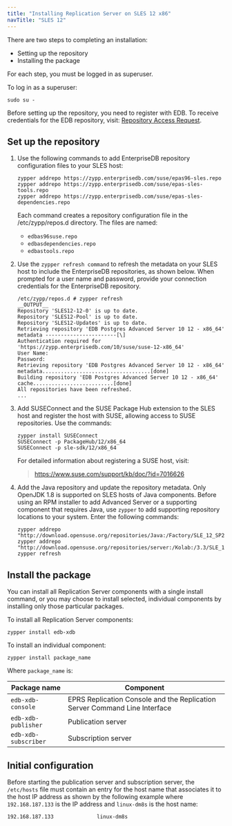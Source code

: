 ```yaml
---
title: "Installing Replication Server on SLES 12 x86"
navTitle: "SLES 12"
---
```


There are two steps to completing an installation:

- Setting up the repository
- Installing the package

For each step, you must be logged in as superuser.

To log in as a superuser:

```shell
sudo su -
```

Before setting up the repository, you need to register with EDB. To receive credentials for the EDB repository, visit: [Repository Access Request](https://www.enterprisedb.com/repository-access-request).


## Set up the repository

1. Use the following commands to add EnterpriseDB repository configuration files to your SLES host:

    ```shell
    zypper addrepo https://zypp.enterprisedb.com/suse/epas96-sles.repo
    zypper addrepo https://zypp.enterprisedb.com/suse/epas-sles-tools.repo
    zypper addrepo https://zypp.enterprisedb.com/suse/epas-sles-dependencies.repo
    ```

    Each command creates a repository configuration file in the /etc/zypp/repos.d directory. The files are named:

    - `edbas96suse.repo`
    - `edbasdependencies.repo`
    - `edbastools.repo`


2. Use the `zypper refresh command` to refresh the metadata on your SLES host to include the EnterpriseDB repositories, as shown below. When prompted for a user name and password, provide your connection credentials for the EnterpriseDB repository.

    ```shell
    /etc/zypp/repos.d # zypper refresh
    __OUTPUT__
    Repository 'SLES12-12-0' is up to date.
    Repository 'SLES12-Pool' is up to date.
    Repository 'SLES12-Updates' is up to date.
    Retrieving repository 'EDB Postgres Advanced Server 10 12 - x86_64' metadata -----------------------[\]
    Authentication required for 'https://zypp.enterprisedb.com/10/suse/suse-12-x86_64'
    User Name:
    Password:
    Retrieving repository 'EDB Postgres Advanced Server 10 12 - x86_64' metadata...................................[done]
    Building repository 'EDB Postgres Advanced Server 10 12 - x86_64' cache..........................[done]
    All repositories have been refreshed.
    ...
    ```

1. Add SUSEConnect and the SUSE Package Hub extension to the SLES host and register the host with SUSE, allowing access to SUSE repositories. Use the commands:

    ```shell
    zypper install SUSEConnect
    SUSEConnect -p PackageHub/12/x86_64
    SUSEConnect -p sle-sdk/12/x86_64
    ```

    For detailed information about registering a SUSE host, visit:

    > <https://www.suse.com/support/kb/doc/?id=7016626>

1. Add the Java repository and update the repository metadata. Only OpenJDK 1.8 is supported on SLES hosts of Java components. Before using an RPM installer to add Advanced Server or a supporting component that requires Java, use `zypper` to add supporting repository locations to your system. Enter the following commands:

    ```shell
    zypper addrepo "http://download.opensuse.org/repositories/Java:/Factory/SLE_12_SP2/Java:Factory.repo"
    zypper addrepo "http://download.opensuse.org/repositories/server:/Kolab:/3.3/SLE_12/server:Kolab:3.3.repo"
    zypper refresh
    ```

## Install the package

You can install all Replication Server components with a single install command, or you may choose to install selected, individual components by installing only those particular packages.

To install all Replication Server components:

```shell
zypper install edb-xdb
```

To install an individual component:

```shell
zypper install package_name
```

Where `package_name` is:

| Package name         | Component                                                                  |
| -------------------- | -------------------------------------------------------------------------- |
| `edb-xdb-console`    | EPRS Replication Console and the Replication Server Command Line Interface |
| `edb-xdb-publisher`  | Publication server                                                         |
| `edb-xdb-subscriber` | Subscription server                                                        |

## Initial configuration

Before starting the publication server and subscription server, the `/etc/hosts` file must contain an entry for the host name that associates it to the host IP address as shown by the following example where `192.168.187.133` is the IP address and `linux-dm8s` is the host name:

```shell
192.168.187.133              linux-dm8s
```
